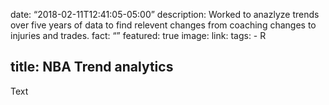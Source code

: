 date: "2018-02-11T12:41:05-05:00"
description: Worked to anazlyze trends over five years of data to find relevent changes from coaching changes to injuries and trades.
fact: ""
featured: true
image: 
link: 
tags:
- R

title: NBA Trend analytics
---

Text